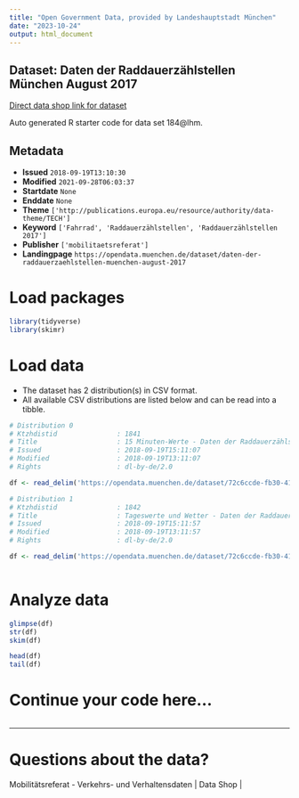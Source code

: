 ```yaml
---
title: "Open Government Data, provided by Landeshauptstadt München"
date: "2023-10-24"
output: html_document
---
```


## Dataset: Daten der Raddauerzählstellen München August 2017

[Direct data shop link for dataset](https://opendata.muenchen.de/dataset/daten-der-raddauerzaehlstellen-muenchen-august-2017)

Auto generated R starter code for data set 184@lhm.

## Metadata

- **Issued** `2018-09-19T13:10:30`
- **Modified** `2021-09-28T06:03:37`
- **Startdate** `None`
- **Enddate** `None`
- **Theme** `['http://publications.europa.eu/resource/authority/data-theme/TECH']`
- **Keyword** `['Fahrrad', 'Raddauerzählstellen', 'Raddauerzählstellen 2017']`
- **Publisher** `['mobilitaetsreferat']`
- **Landingpage** `https://opendata.muenchen.de/dataset/daten-der-raddauerzaehlstellen-muenchen-august-2017`


# Load packages

```r

library(tidyverse)
library(skimr)

```

# Load data

-   The dataset has 2 distribution(s) in CSV format.
-   All available CSV distributions are listed below and can be read into a tibble.

```r

# Distribution 0
# Ktzhdistid               : 1841
# Title                    : 15 Minuten-Werte - Daten der Raddauerzählstellen München August 2017
# Issued                   : 2018-09-19T15:11:07
# Modified                 : 2018-09-19T13:11:07
# Rights                   : dl-by-de/2.0

df <- read_delim('https://opendata.muenchen.de/dataset/72c6ccde-fb30-4129-ba3c-86afb40af405/resource/12e8c6b9-c7f7-47ee-b442-e68dc48fa538/download/rad20170815min.csv')

# Distribution 1
# Ktzhdistid               : 1842
# Title                    : Tageswerte und Wetter - Daten der Raddauerzählstellen München August 2017
# Issued                   : 2018-09-19T15:11:57
# Modified                 : 2018-09-19T13:11:57
# Rights                   : dl-by-de/2.0

df <- read_delim('https://opendata.muenchen.de/dataset/72c6ccde-fb30-4129-ba3c-86afb40af405/resource/72056b6a-bfdc-4e8d-96b7-c22b98dc3e69/download/rad201708tage.csv')



```

# Analyze data

```r

glimpse(df)
str(df)
skim(df)

head(df)
tail(df)

```

# Continue your code here...

```r

```

------------------------------------------------------------------------

# Questions about the data?

Mobilitätsreferat - Verkehrs- und Verhaltensdaten | Data Shop | 
